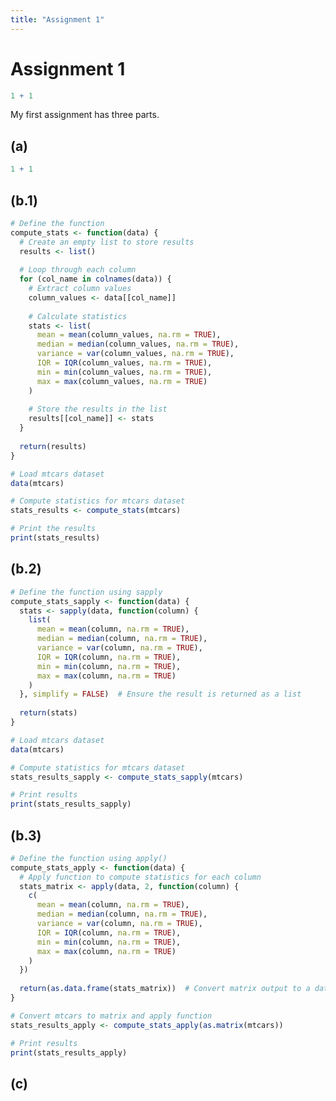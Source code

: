 ```yaml
---
title: "Assignment 1"
---
```


# Assignment 1

```r
1 + 1
```

My first assignment has three parts.

## (a)

```r
1 + 1
```

## (b.1)

```r
# Define the function
compute_stats <- function(data) {
  # Create an empty list to store results
  results <- list()
  
  # Loop through each column
  for (col_name in colnames(data)) {
    # Extract column values
    column_values <- data[[col_name]]
    
    # Calculate statistics
    stats <- list(
      mean = mean(column_values, na.rm = TRUE),
      median = median(column_values, na.rm = TRUE),
      variance = var(column_values, na.rm = TRUE),
      IQR = IQR(column_values, na.rm = TRUE),
      min = min(column_values, na.rm = TRUE),
      max = max(column_values, na.rm = TRUE)
    )
    
    # Store the results in the list
    results[[col_name]] <- stats
  }
  
  return(results)
}

# Load mtcars dataset
data(mtcars)

# Compute statistics for mtcars dataset
stats_results <- compute_stats(mtcars)

# Print the results
print(stats_results)

```

## (b.2)

```r
# Define the function using sapply
compute_stats_sapply <- function(data) {
  stats <- sapply(data, function(column) {
    list(
      mean = mean(column, na.rm = TRUE),
      median = median(column, na.rm = TRUE),
      variance = var(column, na.rm = TRUE),
      IQR = IQR(column, na.rm = TRUE),
      min = min(column, na.rm = TRUE),
      max = max(column, na.rm = TRUE)
    )
  }, simplify = FALSE)  # Ensure the result is returned as a list
  
  return(stats)
}

# Load mtcars dataset
data(mtcars)

# Compute statistics for mtcars dataset
stats_results_sapply <- compute_stats_sapply(mtcars)

# Print results
print(stats_results_sapply)

```

## (b.3)

```r
# Define the function using apply()
compute_stats_apply <- function(data) {
  # Apply function to compute statistics for each column
  stats_matrix <- apply(data, 2, function(column) {
    c(
      mean = mean(column, na.rm = TRUE),
      median = median(column, na.rm = TRUE),
      variance = var(column, na.rm = TRUE),
      IQR = IQR(column, na.rm = TRUE),
      min = min(column, na.rm = TRUE),
      max = max(column, na.rm = TRUE)
    )
  })
  
  return(as.data.frame(stats_matrix))  # Convert matrix output to a dataframe
}

# Convert mtcars to matrix and apply function
stats_results_apply <- compute_stats_apply(as.matrix(mtcars))

# Print results
print(stats_results_apply)

```

## (c)
